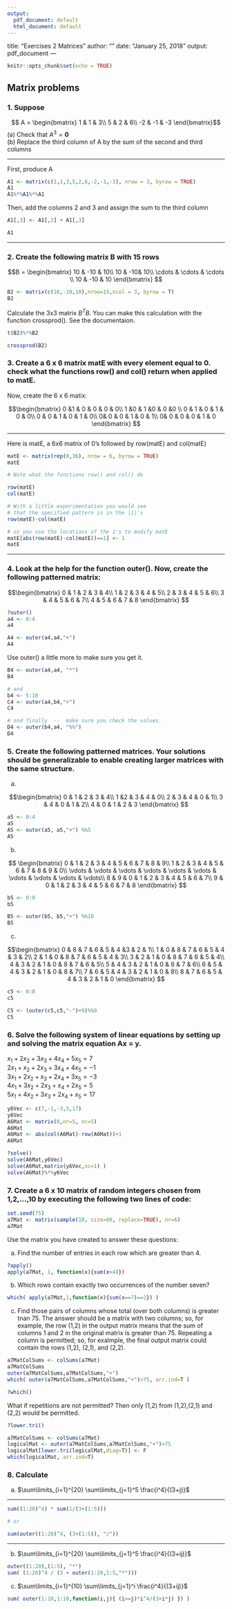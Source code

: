 ```yaml
---
output:
  pdf_document: default
  html_document: default
---
```

title: "Exercises 2 Matrices"
author: ""
date: "January 25, 2018"
output: pdf_document
---

```r
knitr::opts_chunk$set(echo = TRUE)
```

## Matrix problems

### 1. Suppose

$$ A = \begin{bmatrix}
1 & 1 & 3\\ 
5 & 2 & 6\\ 
-2 & -1 & -3
\end{bmatrix}$$
(a) Check that $A^3 = \mathbf{0}$  
(b) Replace the third column of A by the sum of the second and third columns  

******   
First, produce A

```r
A1 <- matrix(c(1,1,3,5,2,6,-2,-1,-3), nrow = 3, byrow = TRUE)
A1
A1%*%A1%*%A1
```

Then, add the columns 2 and 3 and assign the sum to the third column


```r
A1[,3] <- A1[,2] + A1[,3]

A1
```


******

### 2. Create the following matrix B with 15 rows

$$B = \begin{bmatrix}
10 & -10 & 10\\
10 &  -10& 10\\
 \cdots & \cdots  & \cdots \\
10 & -10 & 10
\end{bmatrix} $$

```r
B2 <- matrix(c(10,-10,10),nrow=15,ncol = 3, byrow = T)
B2
```

Calculate the 3x3 matrix $B^TB$.  You can make this calculation with the function crossprod().  See the documentaion. 

```r
t(B2)%*%B2

crossprod(B2)
```
\newpage  


### 3. Create a 6 x 6 matrix matE  with every element equal to 0.  check what the functions row() and col() return when applied to matE.
Now, create the 6 x 6 matix:

$$\begin{bmatrix}
0 &1  & 0 & 0 & 0 & 0\\
1 &0 & 1 &0  & 0 &0 \\
0 & 1 & 0 & 1 & 0 & 0\\
0 & 0 & 1 & 0 & 1 & 0\\
0& 0 & 0 & 1 & 0 & 1\\
0& 0 & 0 & 0 & 1 & 0
\end{bmatrix} $$  

******
Here is matE, a 6x6 matrix of 0's followed by row(matE) and col(matE)
```r
matE <- matrix(rep(0,36), nrow = 6, byrow = TRUE)  
matE

# Note what the functions row() and col() do

row(matE)
col(matE)

```


```r
# With a little experimentation you would see
# that the specified pattern is in the |1|'s
row(matE)-col(matE)
```
\newpage
```r
# so you use the locations of the 1's to modify matE 
matE[abs(row(matE)-col(matE))==1] <- 1
matE
```

******


### 4.  Look at the help for the function outer().  Now, create the following patterned matrix:

$$\begin{bmatrix}
0 & 1 & 2 & 3 & 4\\
1 & 2 & 3 & 4 & 5\\
2 & 3 & 4 & 5 & 6\\
3 & 4 & 5 & 6 & 7\\
4 & 5 & 6 & 7 & 8
\end{bmatrix} $$

```r
?outer()
a4 <- 0:4
a4

A4 <- outer(a4,a4,"+")
A4
```

Use outer() a little more to make sure you get it.

```r
B4 <- outer(a4,a4, "*")
B4

# and
b4 <- 5:10
C4 <- outer(a4,b4,"+")
C4

# and finally  --  make sure you check the values.
D4 <- outer(b4,a4, "%%")
D4
```


### 5.  Create the following patterned matrices.  Your solutions should be generalizable to enable creating larger matrices with the same structure.

(a)

$$\begin{bmatrix}
0 & 1 & 2 & 3 & 4\\
1 &2 & 3 & 4 & 0\\
2 & 3 & 4 & 0 & 1\\
3 & 4 & 0 & 1 & 2\\
4 & 0 & 1 & 2 & 3
\end{bmatrix}  $$
```r
a5 <- 0:4
a5
A5 <- outer(a5, a5,"+") %%5
A5

```


(b)

$$ \begin{bmatrix}
0 & 1 & 2 & 3 & 4 & 5 & 6 & 7 & 8 & 9\\
1 & 2 & 3 & 4 & 5 & 6 & 7 & 8 & 9 & 0\\
\vdots  & \vdots & \vdots & \vdots & \vdots & \vdots & \vdots & \vdots & \vdots & \vdots\\
8 & 9 & 0 & 1 & 2 & 3 & 4 & 5 & 6 & 7\\
9 & 0 & 1 & 2 & 3 & 4 & 5 & 6 & 7 & 8
\end{bmatrix} $$

```r
b5 <- 0:9
b5

B5 <- outer(b5, b5,"+") %%10
B5

```
(c)

$$\begin{bmatrix}
0 & 8 & 7 & 6 & 5 & 4 &3  & 2 & 1\\
1 & 0 & 8 & 7 & 6 & 5 & 4 & 3 & 2\\
2 & 1 & 0 & 8 & 7 & 6 & 5 & 4 & 3\\
3 & 2 & 1 & 0 & 8 & 7 & 6 & 5 & 4\\
4 & 3 & 2 & 1 & 0 & 8 & 7 & 6 & 5\\
5 & 4 & 3 & 2 & 1 & 0 & 8 & 7 & 6\\
6 & 5 & 4 & 3 & 2 & 1 & 0 & 8 & 7\\
7 & 6 & 5 & 4 & 3 & 2 & 1 & 0 & 8\\
8 & 7 & 6 & 5 & 4 & 3 & 2 & 1 & 0
\end{bmatrix} $$

```r
c5 <- 0:8
c5

C5 <- (outer(c5,c5,"-")+9)%%9
C5

```
### 6.  Solve the following system of linear equations by setting up and solving the matrix equation Ax = y.

$x_1 + 2x_2 + 3x_3 + 4x_4 + 5x_5 =  7$  
$2x_1 +  x_2 + 2x_3 + 3x_4 + 4x_5 = -1$  
$3x_1 + 2x_2 +  x_3 + 2x_4 + 3x_5 = -3$  
$4x_1 + 3x_2 + 2x_3 +  x_4 + 2x_5 =  5$  
$5x_1 + 4x_2 + 3x_3 + 2x_4 +  x_5 = 17$  

```r
y6Vec <- c(7,-1,-3,5,17)
y6Vec
A6Mat <- matrix(0,nr=5, nc=5)
A6Mat
A6Mat <- abs(col(A6Mat)-row(A6Mat))+1
A6Mat

?solve()
solve(A6Mat,y6Vec)
solve(A6Mat,matrix(y6Vec,nc=1) )
solve(A6Mat)%*%y6Vec 
```
 

### 7. Create a 6 x 10 matrix of random integers chosen from 1,2,...,10 by executing the following two lines of code:

```r
set.seed(75)  
a7Mat <- matrix(sample(10, size=60, replace=TRUE), nr=6)
a7Mat
```
Use the matrix you have created to answer these questions:  

(a) Find the number of entries in each row which are greater than 4.
```r
?apply()
apply(a7Mat, 1, function(x){sum(x>4)})
```
(b) Which rows contain exactly two occurrences of the number seven?
```r
which( apply(a7Mat,1,function(x){sum(x==7)==2}) )
```
(c) Find those pairs of columns whose total (over both columns) is greater tnan 75.  The answer should be a matrix with two columns; so, for example, the row (1,2) in the output matrix means that the sum of columns 1 and 2 in the original matrix is greater than 75.  Repeating a column is permitted; so, for exalmple, the final output matrix could contain the rows (1,2), (2,1), and (2,2).  
```r
a7MatColSums <- colSums(a7Mat)
a7MatColSums
outer(a7MatColSums,a7MatColSums,"+")
which( outer(a7MatColSums,a7MatColSums,"+")>75, arr.ind=T )

?which()
```
What if repetitions are not permitted? Then only (1,2) from (1,2),(2,1) and (2,2) would be permitted.
```r
?lower.tri()

a7MatColSums <- colSums(a7Mat)
logicalMat <- outer(a7MatColSums,a7MatColSums,"+")>75
logicalMat[lower.tri(logicalMat,diag=T)] <- F
which(logicalMat, arr.ind=T)
```


### 8. Calculate

(a) $\sum\limits_{i=1}^{20} \sum\limits_{j=1}^5 \frac{i^4}{(3+j)}$

******
```r
sum((1:20)^4) * sum(1/(3+(1:5)))

# or

sum(outer((1:20)^4, (3+(1:5)), "/"))

```
******

(b) $\sum\limits_{i=1}^{20} \sum\limits_{j=1}^5 \frac{i^4}{(3+ij)}$
```r
outer((1:20),(1:5), "*")
sum( (1:20)^4 / (3 + outer(1:20,1:5,"*")))
```

(c) $\sum\limits_{i=1}^{10} \sum\limits_{j=1}^i \frac{i^4}{(3+ij)}$
```r
sum( outer(1:10,1:10,function(i,j){ (i>=j)*i^4/(3+i*j) }) )

```

